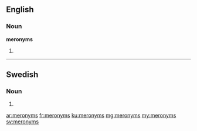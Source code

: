 ==English==

===Noun===
'''meronyms'''

# {{plural of|meronym}}

----

==Swedish==

===Noun===
{{head|sv|noun form}}

# {{sv-noun-form-indef-gen|meronym}}

[[ar:meronyms]]
[[fr:meronyms]]
[[ku:meronyms]]
[[mg:meronyms]]
[[my:meronyms]]
[[sv:meronyms]]